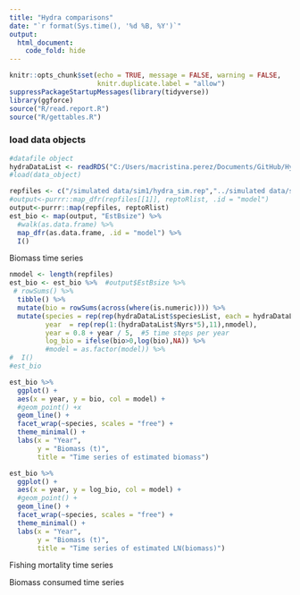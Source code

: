 ```yaml
---
title: "Hydra comparisons"
date: "`r format(Sys.time(), '%d %B, %Y')`"
output:
  html_document:
    code_fold: hide
---
```


```r
knitr::opts_chunk$set(echo = TRUE, message = FALSE, warning = FALSE,
                      knitr.duplicate.label = "allow")
suppressPackageStartupMessages(library(tidyverse))
library(ggforce)
source("R/read.report.R")
source("R/gettables.R")

```


### load data objects

```r
#datafile object
hydraDataList <- readRDS("C:/Users/macristina.perez/Documents/GitHub/Hydra-self-testing/inputs/hydra_sim_GBself_5bin.rds")
#load(data_object)
```


```r
repfiles <- c("/simulated data/sim1/hydra_sim.rep","../simulated data/sim2/hydra_sim.rep")#, "../simulated data/sim3/hydra_sim.rep", "../simulated data/sim4/hydra_sim.rep" ,"../simulated data/sim5/hydra_sim.rep", "../simulated data/sim6/hydra_sim.rep", "../simulated data/sim7/hydra_sim.rep" ,"../simulated data/sim8/hydra_sim.rep", "../simulated data/sim9/hydra_sim.rep", "../simulated data/sim10/hydra_sim.rep" ,"../simulated data/sim11/hydra_sim.rep", "../simulated data/sim12/hydra_sim.rep", "../simulated data/sim13/hydra_sim.rep" ,"../simulated data/sim14/hydra_sim.rep", "../simulated data/sim15/hydra_sim.rep", "../simulated data/sim16/hydra_sim.rep" ,"../simulated data/sim17/hydra_sim.rep", "../simulated data/sim18/hydra_sim.rep", "../simulated data/sim19/hydra_sim.rep" ,"../simulated data/sim20/hydra_sim.rep")
#output<-purrr::map_dfr(repfiles[[1]], reptoRlist, .id = "model")
output<-purrr::map(repfiles, reptoRlist)
est_bio <- map(output, "EstBsize") %>%  
  #walk(as.data.frame) %>% 
  map_dfr(as.data.frame, .id = "model") %>% 
  I()
```

Biomass time series

```r
nmodel <- length(repfiles)
est_bio <- est_bio %>%  #output$EstBsize %>%
 # rowSums() %>% 
  tibble() %>% 
  mutate(bio = rowSums(across(where(is.numeric)))) %>% 
  mutate(species = rep(rep(hydraDataList$speciesList, each = hydraDataList$Nyrs*5),nmodel),
         year  = rep(rep(1:(hydraDataList$Nyrs*5),11),nmodel),
         year = 0.8 + year / 5,  #5 time steps per year
         log_bio = ifelse(bio>0,log(bio),NA)) %>% 
         #model = as.factor(model)) %>%
#  I()
#est_bio
```

```r
est_bio %>% 
  ggplot() +
  aes(x = year, y = bio, col = model) +
  #geom_point() +x
  geom_line() +
  facet_wrap(~species, scales = "free") +
  theme_minimal() +
  labs(x = "Year",
       y = "Biomass (t)",
       title = "Time series of estimated biomass")
```


```r
est_bio %>% 
  ggplot() +
  aes(x = year, y = log_bio, col = model) +
  #geom_point() +
  geom_line() +
  facet_wrap(~species, scales = "free") +
  theme_minimal() +
  labs(x = "Year",
       y = "Biomass (t)",
       title = "Time series of estimated LN(biomass)")
```

Fishing mortality time series

Biomass consumed time series
